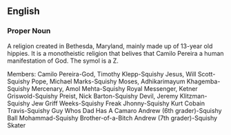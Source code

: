 ==English==
===Proper Noun===
A religion created in Bethesda, Maryland, mainly made up of 13-year old hippies. It is a monotheistic religion that belives that Camilo Pereira a human manifestation of God. The symol is a Z.

Members:
Camilo Pereira-God,
Timothy Klepp-Squishy Jesus,
Will Scott-Squishy Pope,
Michael Marks-Squishy Moses,
Adhikarimayum Khagemba-Squishy Mercenary,
Amol Mehta-Squishy Royal Messenger,
Ketner Griswold-Squishy Preist,
Nick Barton-Squishy Devil,
Jeremy Klitzman-Squishy Jew
Griff Weeks-Squishy Freak
Jhonny-Squishy Kurt Cobain
Travis-Squishy Guy Whos Dad Has A Camaro
Andrew (6th grader)-Squishy Ball
Mohammad-Squishy Brother-of-a-Bitch
Andrew (7th grader)-Squishy Skater